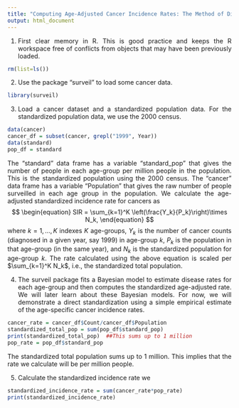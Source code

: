 ```yaml
---
title: "Computing Age-Adjusted Cancer Incidence Rates: The Method of Direct Standardization"
output: html_document
---
```


<style>
body {
  text-align: justify;
}
</style>

1. First clear memory in R. This is good practice and keeps the R workspace free of conflicts from objects that may have been previously loaded. 
```r
rm(list=ls())
```

2. Use the package "surveil" to load some cancer data.
```r
library(surveil)
```

3. Load a cancer dataset and a standardized population data. For the standardized population data, we use the 2000 census. 
```r
data(cancer)
cancer_df = subset(cancer, grepl("1999", Year))
data(standard)
pop_df = standard
```
The "standard" data frame has a variable "standard\_pop" that gives the number of people in each age-group per million people in the population. This is the standardized population using the 2000 census. The "cancer" data frame has a variable "Population" that gives the raw number of people surveilled in each age group in the population. We calculate the age-adjusted standardized incidence rate for cancers as
$$ 
\begin{equation}
SIR = \sum_{k=1}^K \left(\frac{Y_k}{P_k}\right)\times N_k,
\end{equation}
$$
where $k=1,\ldots,K$ indexes $K$ age-groups, $Y_k$ is the number of cancer counts (diagnosed in a given year, say 1999) in age-group $k$, $P_k$ is the population in that age-group (in the same year), and $N_k$ is the standardized population for age-group $k$. The rate calculated using the above equation is scaled per $\sum_{k=1}^K N_k$, i.e., the standardized total population.     

4. The surveil package fits a Bayesian model to estimate disease rates for each age-group and then computes the standardized age-adjusted rate. We will later learn about these Bayesian models. For now, we will demonstrate a direct standardization using a simple empirical estimate of the age-specific cancer incidence rates.  
```r
cancer_rate = cancer_df$Count/cancer_df$Population 
standardized_total_pop = sum(pop_df$standard_pop) 
print(standardized_total_pop)  ##This sums up to 1 million
pop_rate = pop_df$standard_pop
```
The standardized total population sums up to 1 million. This implies that the rate we calculate will be per million people.

5. Calculate the standardized incidence rate we 
```r
standardized_incidence_rate = sum(cancer_rate*pop_rate)
print(standardized_incidence_rate)
```

